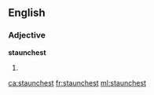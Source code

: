 ==English==

===Adjective===
'''staunchest'''

# {{en-superlative of|staunch}}

[[ca:staunchest]]
[[fr:staunchest]]
[[ml:staunchest]]